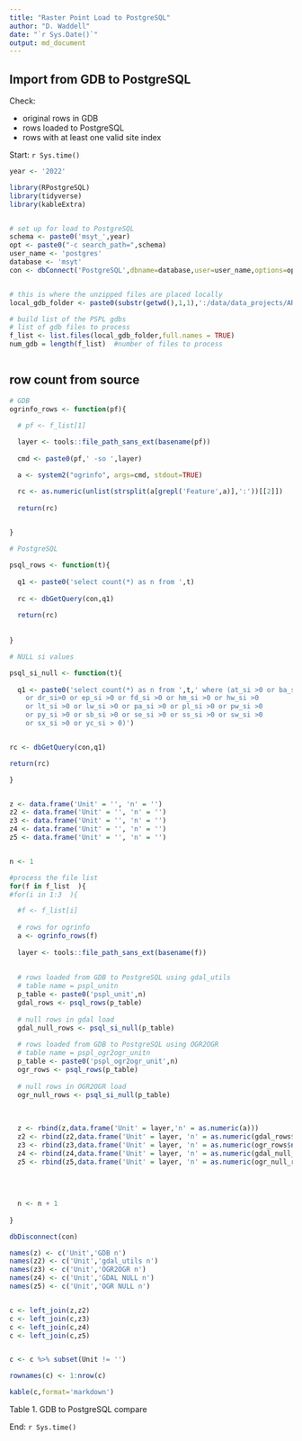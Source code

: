 ```yaml
---
title: "Raster Point Load to PostgreSQL"
author: "D. Waddell"
date: "`r Sys.Date()`"
output: md_document
---
```


## Import from GDB to PostgreSQL

Check:

- original rows in GDB
- rows loaded to PostgreSQL
- rows with at least one valid site index




Start: `r Sys.time()`

```r


year <- '2022'

library(RPostgreSQL)
library(tidyverse)
library(kableExtra)


# set up for load to PostgreSQL
schema <- paste0('msyt_',year)
opt <- paste0("-c search_path=",schema)
user_name <- 'postgres'
database <- 'msyt'
con <- dbConnect('PostgreSQL',dbname=database,user=user_name,options=opt)


# this is where the unzipped files are placed locally
local_gdb_folder <- paste0(substr(getwd(),1,1),':/data/data_projects/AR2022/PSPL/gdb_data')

# build list of the PSPL gdbs
# list of gdb files to process
f_list <- list.files(local_gdb_folder,full.names = TRUE)
num_gdb = length(f_list)  #number of files to process



```




## row count from source



```r

# GDB
ogrinfo_rows <- function(pf){

  # pf <- f_list[1]
  
  layer <- tools::file_path_sans_ext(basename(pf))
  
  cmd <- paste0(pf,' -so ',layer)

  a <- system2("ogrinfo", args=cmd, stdout=TRUE)

  rc <- as.numeric(unlist(strsplit(a[grepl('Feature',a)],':'))[[2]])
  
  return(rc)
  

}

# PostgreSQL

psql_rows <- function(t){
  
  q1 <- paste0('select count(*) as n from ',t)
  
  rc <- dbGetQuery(con,q1)
  
  return(rc)
  
  
}

# NULL si values

psql_si_null <- function(t){
  
  q1 <- paste0('select count(*) as n from ',t,' where (at_si >0 or ba_si >0 or bg_si >0 or bl_si >0 or cw_si >0 
	or dr_si>0 or ep_si >0 or fd_si >0 or hm_si >0 or hw_si >0 
	or lt_si >0 or lw_si >0 or pa_si >0 or pl_si >0 or pw_si >0 
	or py_si >0 or sb_si >0 or se_si >0 or ss_si >0 or sw_si >0 
	or sx_si >0 or yc_si > 0)')


rc <- dbGetQuery(con,q1)

return(rc)

}



```


```r


z <- data.frame('Unit' = '', 'n' = '')
z2 <- data.frame('Unit' = '', 'n' = '')
z3 <- data.frame('Unit' = '', 'n' = '')
z4 <- data.frame('Unit' = '', 'n' = '')
z5 <- data.frame('Unit' = '', 'n' = '')


n <- 1

#process the file list
for(f in f_list  ){
#for(i in 1:3  ){

  #f <- f_list[i] 
  
  # rows for ogrinfo
  a <- ogrinfo_rows(f)
  
  layer <- tools::file_path_sans_ext(basename(f))
  
  
  # rows loaded from GDB to PostgreSQL using gdal_utils
  # table name = pspl_unitn
  p_table <- paste0('pspl_unit',n)
  gdal_rows <- psql_rows(p_table)
  
  # null rows in gdal load
  gdal_null_rows <- psql_si_null(p_table)
  
  # rows loaded from GDB to PostgreSQL using OGR2OGR
  # table name = pspl_ogr2ogr_unitn
  p_table <- paste0('pspl_ogr2ogr_unit',n)
  ogr_rows <- psql_rows(p_table)
  
  # null rows in OGR2OGR load
  ogr_null_rows <- psql_si_null(p_table)
  
  
  
  z <- rbind(z,data.frame('Unit' = layer,'n' = as.numeric(a)))
  z2 <- rbind(z2,data.frame('Unit' = layer, 'n' = as.numeric(gdal_rows$n)))
  z3 <- rbind(z3,data.frame('Unit' = layer, 'n' = as.numeric(ogr_rows$n)))
  z4 <- rbind(z4,data.frame('Unit' = layer, 'n' = as.numeric(gdal_null_rows$n)))
  z5 <- rbind(z5,data.frame('Unit' = layer, 'n' = as.numeric(ogr_null_rows$n)))
  
  
  
  
  n <- n + 1  
      
}

dbDisconnect(con)

```

```r

names(z) <- c('Unit','GDB n')
names(z2) <- c('Unit','gdal_utils n')
names(z3) <- c('Unit','OGR2OGR n')
names(z4) <- c('Unit','GDAL NULL n')
names(z5) <- c('Unit','OGR NULL n')


c <- left_join(z,z2)
c <- left_join(c,z3)
c <- left_join(c,z4)
c <- left_join(c,z5)


c <- c %>% subset(Unit != '')

rownames(c) <- 1:nrow(c)

kable(c,format='markdown')

```

Table 1.  GDB to PostgreSQL compare 


End: `r Sys.time()`


